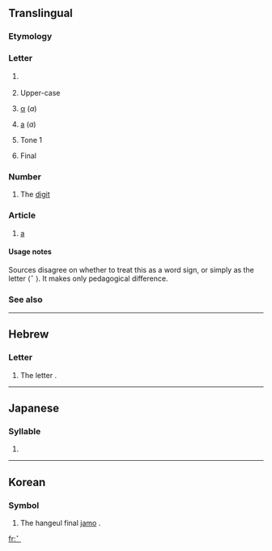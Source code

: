 {{Braille character info|hex=2801|name=Braille Pattern Dots-1|image=[[Image:Braille A1.svg|50px]]}}
{{also|1|a|•|⠂|⠄}}
==Translingual==

===Etymology===
{{Brai-ety}}

===Letter===
{{mul-letter|sc=Brai}}

# {{context|Braille}} {{term|a}}
# {{context|Braille|often preceded by capital sign [[⠠]]}} Upper-case {{term|A}}
# {{context|Greek Braille}} [[α]] (''a'')
# {{context|Russian Braille}} [[а]] (''a'')
# {{context|Chinese Braille}} Tone 1
# {{context|Korean Braille}} Final {{term|sc=Hang|ㄱ|tr=g/k}}

===Number===
{{mul-number|sc=Brai}}

# {{context|Braille|often preceded by number sign [[⠼]]}} The [[digit]] {{term|1}}

===Article===
{{infl|mul|article}}

# {{context|English Braille}} [[a]]

====Usage notes====
Sources disagree on whether to treat this as a word sign, or simply as the letter ⟨⠁⟩. It makes only pedagogical difference.

===See also===
{{Brai-script}}

----

==Hebrew==

===Letter===
{{head|he|symbol}}

# {{context|Hebrew Braille}} The letter {{term|sc=Hebr|א|tr=’||aleph}}.

----

==Japanese==

===Syllable===
{{ja-syllable|a|sc=Brai}}

# {{Brai-def|Jpan|あ|ア|a}}

----

==Korean==

===Symbol===
{{head|ko|symbol}}

# {{context|Korean Braille}} The hangeul final [[jamo]] {{term|sc=Hang|ㄱ|tr=g||gieuk}}.

[[fr:⠁]]